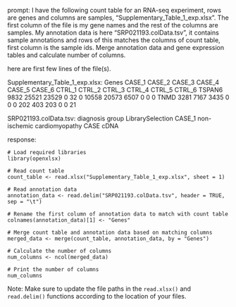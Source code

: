 prompt:
I have the following count table for an RNA-seq experiment, rows are genes and columns are samples, "Supplementary_Table_1_exp.xlsx". The first column of the file is my gene names and the rest of the columns are samples. My annotation data is here  "SRP021193.colData.tsv", it contains sample annotations and rows of this matches the columns of count table, first column is the sample ids. Merge annotation data and gene expression tables and calculate number of columns.

here are first few lines of the file(s).

Supplementary_Table_1_exp.xlsx:
Genes	CASE_1	CASE_2	CASE_3	CASE_4	CASE_5	CASE_6	CTRL_1	CTRL_2	CTRL_3	CTRL_4	CTRL_5	CTRL_6
TSPAN6	9832	25521	23529	0	32	0	10558	20573	6507	0	0	 0
TNMD	3281	 7167	 3435	0	 0	0	  202	  403	 203	0	0	21


SRP021193.colData.tsv:
diagnosis	group	LibrarySelection
CASE_1	non-ischemic cardiomyopathy	CASE	cDNA


response:
```
# Load required libraries
library(openxlsx)

# Read count table
count_table <- read.xlsx("Supplementary_Table_1_exp.xlsx", sheet = 1)

# Read annotation data
annotation_data <- read.delim("SRP021193.colData.tsv", header = TRUE, sep = "\t")

# Rename the first column of annotation data to match with count table
colnames(annotation_data)[1] <- "Genes"

# Merge count table and annotation data based on matching columns
merged_data <- merge(count_table, annotation_data, by = "Genes")

# Calculate the number of columns
num_columns <- ncol(merged_data)

# Print the number of columns
num_columns
```

Note: Make sure to update the file paths in the `read.xlsx()` and `read.delim()` functions according to the location of your files.
